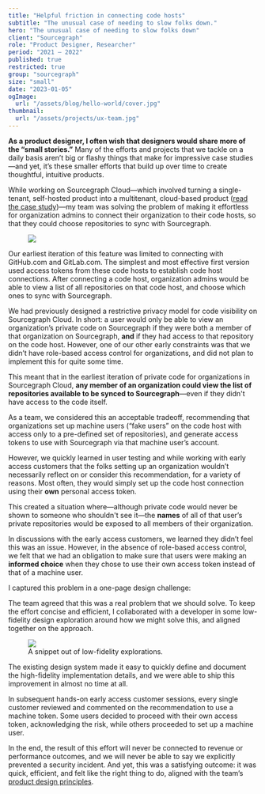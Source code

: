```yaml
---
title: "Helpful friction in connecting code hosts"
subtitle: "The unusual case of needing to slow folks down."
hero: "The unusual case of needing to slow folks down"
client: "Sourcegraph"
role: "Product Designer, Researcher"
period: "2021 – 2022"
published: true
restricted: true
group: "sourcegraph"
size: "small"
date: "2023-01-05"
ogImage:
  url: "/assets/blog/hello-world/cover.jpg"
thumbnail:
  url: "/assets/projects/ux-team.jpg"
---
```


**As a product designer, I often wish that designers would share more of the “small stories.”** Many of the efforts and projects that we tackle on a daily basis aren’t big or flashy things that make for impressive case studies—and yet, it’s these smaller efforts that build up over time to create thoughtful, intuitive products.

While working on Sourcegraph Cloud—which involved turning a single-tenant, self-hosted product into a multitenant, cloud-based product ([read the case study](/projects/sourcegraph-cloud))—my team was solving the problem of making it effortless for organization admins to connect their organization to their code hosts, so that they could choose repositories to sync with Sourcegraph.

<figure>
	<img src="/assets/projects/helpful-friction-connect.png" />
</figure>

Our earliest iteration of this feature was limited to connecting with GitHub.com and GitLab.com. The simplest and most effective first version used access tokens from these code hosts to establish code host connections. After connecting a code host, organization admins would be able to view a list of all repositories on that code host, and choose which ones to sync with Sourcegraph.

We had previously designed a restrictive privacy model for code visibility on Sourcegraph Cloud. In short: a user would only be able to view an organization’s private code on Sourcegraph if they were both a member of that organization on Sourcegraph, **and** if they had access to that repository on the code host. However, one of our other early constraints was that we didn’t have role-based access control for organizations, and did not plan to implement this for quite some time. 

This meant that in the earliest iteration of private code for organizations in Sourcegraph Cloud, **any member of an organization could view the list of repositories available to be synced to Sourcegraph**—even if they didn't have access to the code itself.

As a team, we considered this an acceptable tradeoff, recommending that organizations set up machine users (“fake users” on the code host with access only to a pre-defined set of repositories), and generate access tokens to use with Sourcegraph via that machine user’s account.

However, we quickly learned in user testing and while working with early access customers that the folks setting up an organization wouldn’t necessarily reflect on or consider this recommendation, for a variety of reasons. Most often, they would simply set up the code host connection using their **own** personal access token.

This created a situation where—although private code would never be shown to someone who shouldn't see it—the **names** of all of that user’s private repositories would be exposed to all members of their organization. 

In discussions with the early access customers, we learned they didn’t feel this was an issue. However, in the absence of role-based access control, we felt that we had an obligation to make sure that users were making an **informed choice** when they chose to use their own access token instead of that of a machine user.

I captured this problem in a one-page design challenge:


<div className="max-w-lg mx-auto my-6">
  <GDoc
    link="https://docs.google.com/document/d/1_3V2M0jMEUY68tgN29wWUCviUi7JvbaUVtoYVpvbUIw"
    title="One-page design challenge: Reinforce use of machine user for organization code host connections"
  />
</div>

The team agreed that this was a real problem that we should solve. To keep the effort concise and efficient, I collaborated with a developer in some low-fidelity design exploration around how we might solve this, and aligned together on the approach. 

<figure>
	<img src="/assets/projects/helpful-friction-low-fidelity.png" />
	<figcaption>A snippet out of low-fidelity explorations.</figcaption>
</figure>

The existing design system made it easy to quickly define and document the high-fidelity implementation details, and we were able to ship this improvement in almost no time at all.

<div className="max-w-lg mx-auto my-6">
  <Figma
	link="https://www.figma.com/file/qHk6MecFwCJMyMGa3kRMlg/Case-study-example%3A-Helpful-Friction?node-id=260%3A11&t=FetX9E77QQquSsPM-1"
	title="Design artifact excerpt: Helpful friction in connecting code hosts"
  />
</div>

In subsequent hands-on early access customer sessions, every single customer reviewed and commented on the recommendation to use a machine token. Some users decided to proceed with their own access token, acknowledging the risk, while others proceeded to set up a machine user.

In the end, the result of this effort will never be connected to revenue or performance outcomes, and we will never be able to say we explicitly prevented a security incident. And yet, this was a satisfying outcome: it was quick, efficient, and felt like the right thing to do, aligned with the team’s [product design principles](/projects/sourcegraph-design-principles).
